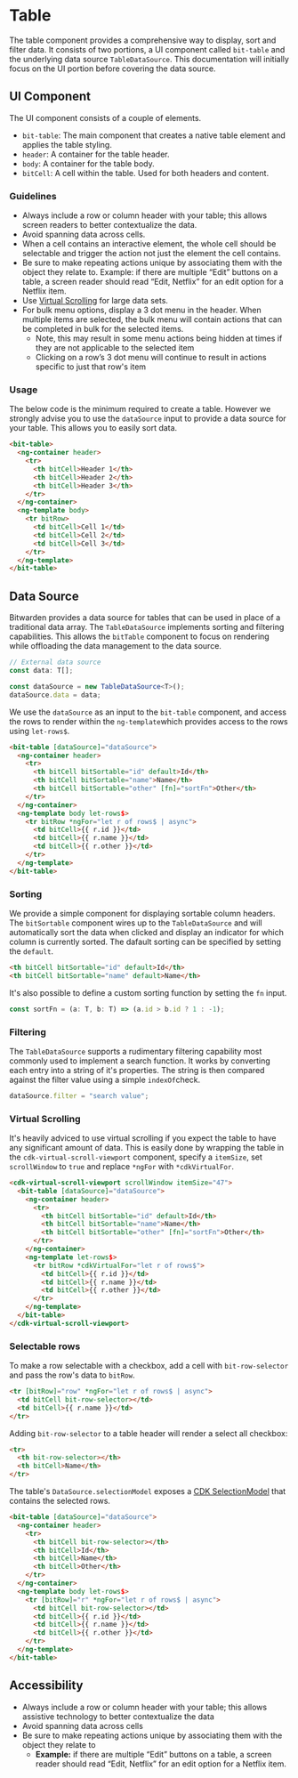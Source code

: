 

<Meta of={stories} />

# Table

The table component provides a comprehensive way to display, sort and filter data. It consists of
two portions, a UI component called `bit-table` and the underlying data source `TableDataSource`.
This documentation will initially focus on the UI portion before covering the data source.

<Primary />

<Controls />

## UI Component

The UI component consists of a couple of elements.

- `bit-table`: The main component that creates a native table element and applies the table styling.
- `header`: A container for the table header.
- `body`: A container for the table body.
- `bitCell`: A cell within the table. Used for both headers and content.

### Guidelines

- Always include a row or column header with your table; this allows screen readers to better
  contextualize the data.
- Avoid spanning data across cells.
- When a cell contains an interactive element, the whole cell should be selectable and trigger the
  action not just the element the cell contains.
- Be sure to make repeating actions unique by associating them with the object they relate to.
  Example: if there are multiple “Edit” buttons on a table, a screen reader should read “Edit,
  Netflix” for an edit option for a Netflix item.
- Use [Virtual Scrolling](#virtual-scrolling) for large data sets.
- For bulk menu options, display a 3 dot menu in the header. When multiple items are selected, the
  bulk menu will contain actions that can be completed in bulk for the selected items.
  - Note, this may result in some menu actions being hidden at times if they are not applicable to
    the selected item
  - Clicking on a row’s 3 dot menu will continue to result in actions specific to just that row's
    item

### Usage

The below code is the minimum required to create a table. However we strongly advise you to use the
`dataSource` input to provide a data source for your table. This allows you to easily sort data.

```html
<bit-table>
  <ng-container header>
    <tr>
      <th bitCell>Header 1</th>
      <th bitCell>Header 2</th>
      <th bitCell>Header 3</th>
    </tr>
  </ng-container>
  <ng-template body>
    <tr bitRow>
      <td bitCell>Cell 1</td>
      <td bitCell>Cell 2</td>
      <td bitCell>Cell 3</td>
    </tr>
  </ng-template>
</bit-table>
```

## Data Source

Bitwarden provides a data source for tables that can be used in place of a traditional data array.
The `TableDataSource` implements sorting and filtering capabilities. This allows the `bitTable`
component to focus on rendering while offloading the data management to the data source.

```ts
// External data source
const data: T[];

const dataSource = new TableDataSource<T>();
dataSource.data = data;
```

We use the `dataSource` as an input to the `bit-table` component, and access the rows to render
within the `ng-template`which provides access to the rows using `let-rows$`.

```html
<bit-table [dataSource]="dataSource">
  <ng-container header>
    <tr>
      <th bitCell bitSortable="id" default>Id</th>
      <th bitCell bitSortable="name">Name</th>
      <th bitCell bitSortable="other" [fn]="sortFn">Other</th>
    </tr>
  </ng-container>
  <ng-template body let-rows$>
    <tr bitRow *ngFor="let r of rows$ | async">
      <td bitCell>{{ r.id }}</td>
      <td bitCell>{{ r.name }}</td>
      <td bitCell>{{ r.other }}</td>
    </tr>
  </ng-template>
</bit-table>
```

### Sorting

We provide a simple component for displaying sortable column headers. The `bitSortable` component
wires up to the `TableDataSource` and will automatically sort the data when clicked and display an
indicator for which column is currently sorted. The dafault sorting can be specified by setting the
`default`.

```html
<th bitCell bitSortable="id" default>Id</th>
<th bitCell bitSortable="name" default>Name</th>
```

It's also possible to define a custom sorting function by setting the `fn` input.

```ts
const sortFn = (a: T, b: T) => (a.id > b.id ? 1 : -1);
```

### Filtering

The `TableDataSource` supports a rudimentary filtering capability most commonly used to implement a
search function. It works by converting each entry into a string of it's properties. The string is
then compared against the filter value using a simple `indexOf`check.

```ts
dataSource.filter = "search value";
```

### Virtual Scrolling

It's heavily adviced to use virtual scrolling if you expect the table to have any significant amount
of data. This is easily done by wrapping the table in the `cdk-virtual-scroll-viewport` component,
specify a `itemSize`, set `scrollWindow` to `true` and replace `*ngFor` with `*cdkVirtualFor`.

```html
<cdk-virtual-scroll-viewport scrollWindow itemSize="47">
  <bit-table [dataSource]="dataSource">
    <ng-container header>
      <tr>
        <th bitCell bitSortable="id" default>Id</th>
        <th bitCell bitSortable="name">Name</th>
        <th bitCell bitSortable="other" [fn]="sortFn">Other</th>
      </tr>
    </ng-container>
    <ng-template let-rows$>
      <tr bitRow *cdkVirtualFor="let r of rows$">
        <td bitCell>{{ r.id }}</td>
        <td bitCell>{{ r.name }}</td>
        <td bitCell>{{ r.other }}</td>
      </tr>
    </ng-template>
  </bit-table>
</cdk-virtual-scroll-viewport>
```

### Selectable rows

To make a row selectable with a checkbox, add a cell with `bit-row-selector` and pass the row's data
to `bitRow`.

```html
<tr [bitRow]="row" *ngFor="let r of rows$ | async">
  <td bitCell bit-row-selector></td>
  <td bitCell>{{ r.name }}</td>
</tr>
```

Adding `bit-row-selector` to a table header will render a select all checkbox:

```html
<tr>
  <th bit-row-selector></th>
  <th bitCell>Name</th>
</tr>
```

The table's `DataSource.selectionModel` exposes a
[CDK SelectionModel](https://material.angular.io/cdk/collections/overview) that contains the
selected rows.

```html
<bit-table [dataSource]="dataSource">
  <ng-container header>
    <tr>
      <th bitCell bit-row-selector></th>
      <th bitCell>Id</th>
      <th bitCell>Name</th>
      <th bitCell>Other</th>
    </tr>
  </ng-container>
  <ng-template body let-rows$>
    <tr [bitRow]="r" *ngFor="let r of rows$ | async">
      <td bitCell bit-row-selector></td>
      <td bitCell>{{ r.id }}</td>
      <td bitCell>{{ r.name }}</td>
      <td bitCell>{{ r.other }}</td>
    </tr>
  </ng-template>
</bit-table>
```

<Story of={stories.SelectableRows} />

## Accessibility

- Always include a row or column header with your table; this allows assistive technology to better
  contextualize the data
- Avoid spanning data across cells
- Be sure to make repeating actions unique by associating them with the object they relate to
  - **Example:** if there are multiple “Edit” buttons on a table, a screen reader should read “Edit,
    Netflix” for an edit option for a Netflix item.
